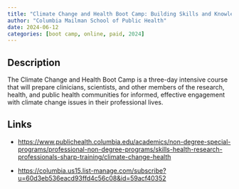 ```yaml
---
title: "Climate Change and Health Boot Camp: Building Skills and Knowledge for Effective Engagement"
author: "Columbia Mailman School of Public Health"
date: 2024-06-12
categories: [boot camp, online, paid, 2024]
---
```


## Description

The Climate Change and Health Boot Camp is a three-day intensive course that will prepare clinicians, scientists, and other members of the research, health, and public health communities for informed, effective engagement with climate change issues in their professional lives. 

## Links

-   <https://www.publichealth.columbia.edu/academics/non-degree-special-programs/professional-non-degree-programs/skills-health-research-professionals-sharp-training/climate-change-health>

-   <https://columbia.us15.list-manage.com/subscribe?u=60d3eb536eacd93ffd4c56c08&id=59acf40352>
